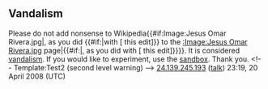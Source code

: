<article id="17028130" title=User talk:Rapps55>
	<talkpage id="17028130" title="User talk:Rapps55">
==Vandalism==
Please do not add nonsense to Wikipedia{{#if:Image:Jesus Omar Rivera.jpg‎|, as you did {{#if:|with [{{{diff}}} this edit]}} to the [[:Image:Jesus Omar Rivera.jpg‎]] page|{{#if:|, as you did with [{{{diff}}} this edit]}}}}. It is considered [[Wikipedia:Vandalism template link|vandalism]]. If you would like to experiment, use the [[Wikipedia:Sandbox|sandbox]]. Thank you. &lt;!-- Template:Test2 (second level warning) --&gt; [[Special:Contributions/24.139.245.193|24.139.245.193]] ([[User talk:24.139.245.193|talk]]) 23:19, 20 April 2008 (UTC)
	</talkpage>
</article>